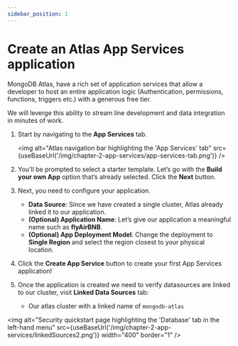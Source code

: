 ```yaml
---
sidebar_position: 1
---
```




# Create an Atlas App Services application

MongoDB Atlas, have a rich set of application services that allow a developer to host an entire application logic (Authentication, permissions, functions, triggers etc.) with a generous free tier.

We will leverge this ability to stream line development and data integration in minutes of work.

1. Start by navigating to the **App Services** tab.

    <img
        alt="Atlas navigation bar highlighting the 'App Services' tab"
        src={useBaseUrl('/img/chapter-2-app-services/app-services-tab.png')}
    />

1. You’ll be prompted to select a starter template. Let’s go with the **Build your own App** option that’s already selected. Click the **Next** button. 
1. Next, you need to configure your application.
    - **Data Source**: Since we have created a single cluster, Atlas already linked it to our application.
    - **(Optional) Application Name**: Let’s give our application a meaningful name such as **flyAirBNB**.
    - **(Optional) App Deployment Model**: Change the deployment to **Single Region** and select the region closest to your physical location.
1. Click the **Create App Service** button to create your first App Services application!
1. Once the application is created we need to verify datasources are linked to our cluster, visit **Linked Data Sources** tab:
    - Our atlas cluster with a linked name of `mongodb-atlas` 


<img
alt="Security quickstart page highlighting the 'Database' tab in the left-hand menu"
src={useBaseUrl('/img/chapter-2-app-services/linkedSources2.png')}
width="400"
border="1"
/>
